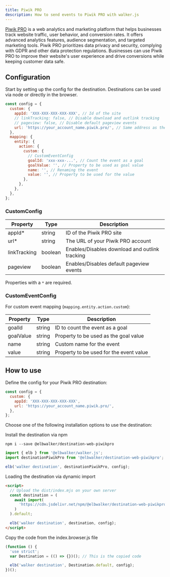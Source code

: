 ```yaml
---
title: Piwik PRO
description: How to send events to Piwik PRO with walker.js
---
```



<PackageLink
  browser="@elbwalker/destination-web-piwikpro"
  es5="@elbwalker/destination-web-piwikpro"
  github="packages/destinations/web/piwikpro"
  npm="@elbwalker/destination-web-piwikpro"
/>

[Piwik PRO](https://piwik.pro/) is a web analytics and marketing platform that
helps businesses track website traffic, user behavior, and conversion rates. It
offers advanced analytics features, audience segmentation, and targeted
marketing tools. Piwik PRO prioritizes data privacy and security, complying with
GDPR and other data protection regulations. Businesses can use Piwik PRO to
improve their website's user experience and drive conversions while keeping
customer data safe.

## Configuration

Start by setting up the config for the destination. Destinations can be used via
node or directly in the browser.

```js
const config = {
  custom: {
    appId: 'XXX-XXX-XXX-XXX-XXX', // Id of the site
    // linkTracking: false, // Disable download and outlink tracking
    // pageview: false, // Disable default pageview events
    url: 'https://your_account_name.piwik.pro/', // Same address as the login
  },
  mapping: {
    entity: {
      action: {
        custom: {
          // CustomEventConfig
          goalId: 'xxx-xxx-...', // Count the event as a goal
          goalValue: '', // Property to be used as goal value
          name: '', // Renaming the event
          value: '', // Property to be used for the value
        },
      },
    },
  },
};
```

### CustomConfig

| Property     | Type    | Description                                    |
| ------------ | ------- | ---------------------------------------------- |
| appId\*      | string  | ID of the Piwik PRO site                       |
| url\*        | string  | The URL of your Piwik PRO account              |
| linkTracking | boolean | Enables/Disables download and outlink tracking |
| pageview     | boolean | Enables/Disables default pageview events       |

Properties with a `*` are required.

### CustomEventConfig

For custom event mapping (`mapping.entity.action.custom`):

| Property  | Type   | Description                             |
| --------- | ------ | --------------------------------------- |
| goalId    | string | ID to count the event as a goal         |
| goalValue | string | Property to be used as the goal value   |
| name      | string | Custom name for the event               |
| value     | string | Property to be used for the event value |

## How to use

Define the config for your Piwik PRO destination:

```js
const config = {
  custom: {
    appId: 'XXX-XXX-XXX-XXX-XXX',
    url: 'https://your_account_name.piwik.pro/',
  },
};
```

Choose one of the
following&nbsp;<Link to="/docs/destinations/web/#installation">installation
options</Link> to use the destination:

<Tabs>
  <TabItem value="ts" label="TypeScript" default>
Install the destination via npm

```shell
npm i --save @elbwalker/destination-web-piwikpro
```

```js
import { elb } from '@elbwalker/walker.js';
import destinationPiwikPro from '@elbwalker/destination-web-piwikpro';

elb('walker destination', destinationPiwikPro, config);
```

  </TabItem>
  <TabItem value="script" label="Script">

Loading the destination via dynamic import

```html
<script>
  // Upload the dist/index.mjs on your own server
  const destination = (
    await import(
      'https://cdn.jsdelivr.net/npm/@elbwalker/destination-web-piwikpro/dist/index.mjs'
    )
  ).default;

  elb('walker destination', destination, config);
</script>
```

  </TabItem>
  <TabItem value="code" label="Code">
Copy the code from the&nbsp;<Link to="https://cdn.jsdelivr.net/npm/@elbwalker/destination-web-piwikpro@latest/dist/index.browser.js">index.browser.js</Link> file

```js
(function () {
  'use strict';
  var Destination = (() => {})(); // This is the copied code

  elb('walker destination', Destination.default, config);
})();
```

  </TabItem>
</Tabs>
